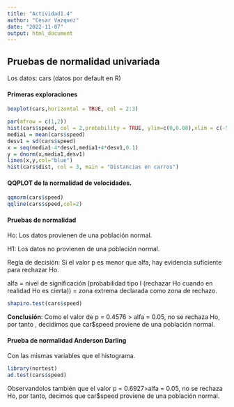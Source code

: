 ```yaml
---
title: "Actividad1.4"
author: "Cesar Vazquez"
date: "2022-11-07"
output: html_document
---
```


## Pruebas de normalidad univariada

Los datos: cars (datos por default en R)

#### Primeras exploraciones

```r
boxplot(cars,horizontal = TRUE, col = 2:3)
```

```r
par(mfrow = c(1,2))
hist(cars$speed, col = 2,probability = TRUE, ylim=c(0,0.08),xlim = c(-5,40), main = "Velocidades en carros")
media1 = mean(cars$speed)
desv1 = sd(cars$speed)
x = seq(media1-4*desv1,media1+4*desv1,0.1)
y = dnorm(x,media1,desv1)
lines(x,y,col="blue")
hist(cars$dist, col = 3, main = "Distancias en carros")
```

#### QQPLOT de la normalidad de velocidades.

```r
qqnorm(cars$speed)
qqline(cars$speed,col=2)
```

#### Pruebas de normalidad

Ho: Los datos provienen de una población normal.

H1: Los datos no provienen de una población normal.

Regla de decisión: Si el valor p es menor que alfa, hay evidencia suficiente para rechazar Ho.

alfa = nivel de significación (probabilidad tipo I (rechazar Ho cuando en realidad Ho es cierta)) = zona extrema declarada como zona de rechazo.

```r
shapiro.test(cars$speed)
```

**Conclusión**: Como el valor de p = 0.4576 \> alfa = 0.05, no se rechaza Ho, por tanto , decidimos que car\$speed proviene de una población normal.

#### Prueba de normalidad  Anderson Darling

Con las mismas variables que el histograma.

```r
library(nortest)
ad.test(cars$speed)
```

Observandolos también que el valor p = 0.6927\>alfa = 0.05, no se rechaza Ho, por tanto, decimos que car\$speed proviene de una población normal.
